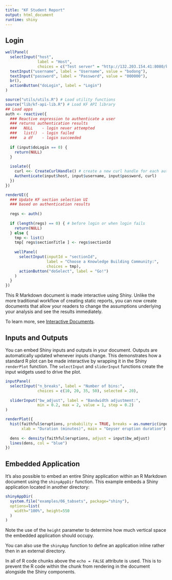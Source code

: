 ```yaml
---
title: "KF Student Report"
output: html_document
runtime: shiny
---
```


## Login

```r
wellPanel(
  selectInput("host",
              label = "Host",
              choices = c("Test server" = "http://132.203.154.41:8080/kforum/", "Production server" = "http://kf.utoronto.ca:8080/kforum/")),
  textInput("username", label = "Username", value = "bodong"),
  textInput("password", label = "Password", value = "000000"),
  br(),
  actionButton("doLogin", label = "Login")
)
```

```r

source("utils/utils.R") # Load utility functions
source("lib/kf-api-lib.R") # Load KF API library
## Load apps
auth <- reactive({
  ### Reactive expression to authenticate a user
  ### returns authentication results
  ###   NULL    - login never attempted
  ###   list()  - login failed
  ###   a df    - login succeeded
  
  if (input$doLogin == 0) {
    return(NULL)
  }
  
  isolate({
    curl <<- CreateCurlHandle() # create a new curl handle for each authentication
    Authenticate(input$host, input$username, input$password, curl)
  })
})
```

```r
renderUI({
  ### Update KF section selection UI
  ### based on authentication results
  
  regs <- auth()
  
  if (length(regs) == 0) { # before login or when login fails
    return(NULL)
  } else {
    tmp <- list()
    tmp[ regs$sectionTitle ] <- regs$sectionId
    
    wellPanel(
      selectInput(inputId = "sectionId", 
                  label = "Choose a Knowledge Building Community:", 
                  choices = tmp),
      actionButton("doSelect", label = "Go!")
    )
  }
})
```


This R Markdown document is made interactive using Shiny. Unlike the more traditional workflow of creating static reports, you can now create documents that allow your readers to change the assumptions underlying your analysis and see the results immediately. 

To learn more, see [Interactive Documents](http://rmarkdown.rstudio.com/authoring_shiny.html).

## Inputs and Outputs

You can embed Shiny inputs and outputs in your document. Outputs are automatically updated whenever inputs change.  This demonstrates how a standard R plot can be made interactive by wrapping it in the Shiny `renderPlot` function. The `selectInput` and `sliderInput` functions create the input widgets used to drive the plot.

```r
inputPanel(
  selectInput("n_breaks", label = "Number of bins:",
              choices = c(10, 20, 35, 50), selected = 20),
  
  sliderInput("bw_adjust", label = "Bandwidth adjustment:",
              min = 0.2, max = 2, value = 1, step = 0.2)
)

renderPlot({
  hist(faithful$eruptions, probability = TRUE, breaks = as.numeric(input$n_breaks),
       xlab = "Duration (minutes)", main = "Geyser eruption duration")
  
  dens <- density(faithful$eruptions, adjust = input$bw_adjust)
  lines(dens, col = "blue")
})
```

## Embedded Application

It's also possible to embed an entire Shiny application within an R Markdown document using the `shinyAppDir` function. This example embeds a Shiny application located in another directory:

```r
shinyAppDir(
  system.file("examples/06_tabsets", package="shiny"),
  options=list(
    width="100%", height=550
  )
)
```

Note the use of the `height` parameter to determine how much vertical space the embedded application should occupy.

You can also use the `shinyApp` function to define an application inline rather then in an external directory.

In all of R code chunks above the `echo = FALSE` attribute is used. This is to prevent the R code within the chunk from rendering in the document alongside the Shiny components.



